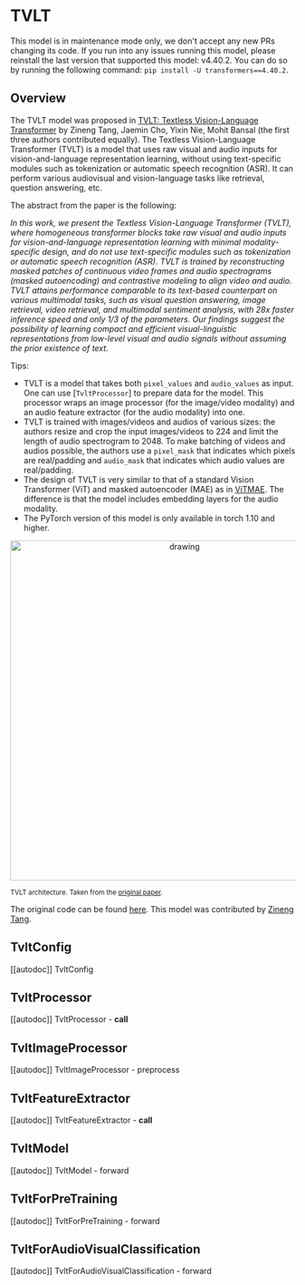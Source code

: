 <!--Copyright 2023 The HuggingFace Team. All rights reserved.

Licensed under the Apache License, Version 2.0 (the "License"); you may not use this file except in compliance with
the License. You may obtain a copy of the License at

http://www.apache.org/licenses/LICENSE-2.0

Unless required by applicable law or agreed to in writing, software distributed under the License is distributed on
an "AS IS" BASIS, WITHOUT WARRANTIES OR CONDITIONS OF ANY KIND, either express or implied. See the License for the
specific language governing permissions and limitations under the License.
-->

# TVLT

<Tip warning={true}>

This model is in maintenance mode only, we don't accept any new PRs changing its code.
If you run into any issues running this model, please reinstall the last version that supported this model: v4.40.2.
You can do so by running the following command: `pip install -U transformers==4.40.2`.

</Tip>

## Overview

The TVLT model was proposed in [TVLT: Textless Vision-Language Transformer](https://arxiv.org/abs/2209.14156)
by Zineng Tang, Jaemin Cho, Yixin Nie, Mohit Bansal (the first three authors contributed equally). The Textless Vision-Language Transformer (TVLT) is a model that uses raw visual and audio inputs for vision-and-language representation learning, without using text-specific modules such as tokenization or automatic speech recognition (ASR). It can perform various audiovisual and vision-language tasks like retrieval, question answering, etc.

The abstract from the paper is the following:

*In this work, we present the Textless Vision-Language Transformer (TVLT), where homogeneous transformer blocks take raw visual and audio inputs for vision-and-language representation learning with minimal modality-specific design, and do not use text-specific modules such as tokenization or automatic speech recognition (ASR). TVLT is trained by reconstructing masked patches of continuous video frames and audio spectrograms (masked autoencoding) and contrastive modeling to align video and audio. TVLT attains performance comparable to its text-based counterpart on various multimodal tasks, such as visual question answering, image retrieval, video retrieval, and multimodal sentiment analysis, with 28x faster inference speed and only 1/3 of the parameters. Our findings suggest the possibility of learning compact and efficient visual-linguistic representations from low-level visual and audio signals without assuming the prior existence of text.*

Tips:

- TVLT is a model that takes both `pixel_values` and `audio_values` as input. One can use [`TvltProcessor`] to prepare data for the model.
  This processor wraps an image processor (for the image/video modality) and an audio feature extractor (for the audio modality) into one.
- TVLT is trained with images/videos and audios of various sizes: the authors resize and crop the input images/videos to 224 and limit the length of audio spectrogram to 2048. To make batching of videos and audios possible, the authors use a `pixel_mask` that indicates which pixels are real/padding and `audio_mask` that indicates which audio values are real/padding.
- The design of TVLT is very similar to that of a standard Vision Transformer (ViT) and masked autoencoder (MAE) as in [ViTMAE](vitmae). The difference is that the model includes embedding layers for the audio modality.
- The PyTorch version of this model is only available in torch 1.10 and higher.

<p align="center">
<img src="https://huggingface.co/datasets/huggingface/documentation-images/resolve/main/transformers/model_doc/tvlt_architecture.png"
alt="drawing" width="600"/>
</p>

<small> TVLT architecture. Taken from the <a href="[https://arxiv.org/abs/2102.03334](https://arxiv.org/abs/2209.14156)">original paper</a>. </small>

The original code can be found [here](https://github.com/zinengtang/TVLT). This model was contributed by [Zineng Tang](https://huggingface.co/ZinengTang).

## TvltConfig

[[autodoc]] TvltConfig

## TvltProcessor

[[autodoc]] TvltProcessor
    - __call__

## TvltImageProcessor

[[autodoc]] TvltImageProcessor
    - preprocess

## TvltFeatureExtractor

[[autodoc]] TvltFeatureExtractor
    - __call__

## TvltModel

[[autodoc]] TvltModel
    - forward

## TvltForPreTraining

[[autodoc]] TvltForPreTraining
    - forward

## TvltForAudioVisualClassification

[[autodoc]] TvltForAudioVisualClassification
    - forward
